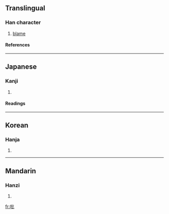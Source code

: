==Translingual==
===Han character===
{{Han char|rn=30|rad=口|as=04|sn=7|four=|canj=口心心 (RPP)}}
# [[blame]]
====References====
{{Han ref|kx=0177.240|dkj=03333|dj=0395.060|hdz=10588.030|uh=5421|ud=21537}}
----
==Japanese==
===Kanji===
{{ja-kanji|grade=|rs=口04}}
# {{defn|Japanese}} 
====Readings====
{{ja-readings|on=[[ひつ]] (hitsu), [[びち]] (bichi), [[ひ]] (hi)|kun=[[そしる]] (soshiru)}}
----
==Korean==
===Hanja===
{{ko-hanja|hangeul=필|rv=pil|mr=p'il}}
# {{defn|Korean}}
----
==Mandarin==
===Hanzi===
{{cmn-hanzi|pin=[[bǐ]] (bi3)|wg=pi<sup>3</sup>}}
# {{defn|Mandarin}}

[[fr:吡]]